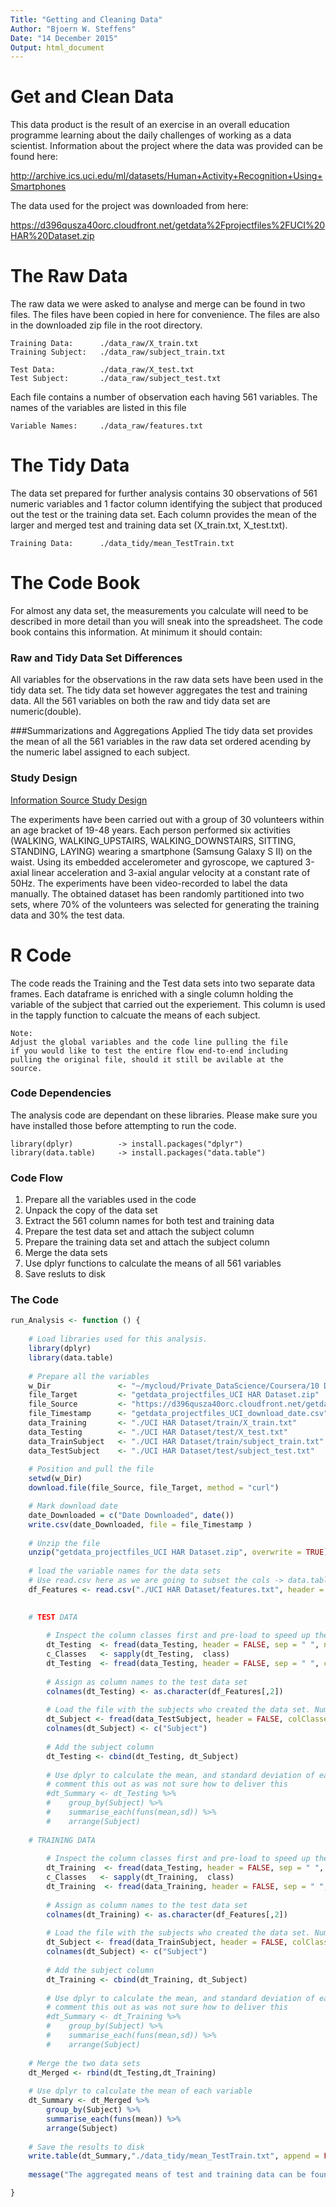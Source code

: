 ```yaml
---
Title: "Getting and Cleaning Data"
Author: "Bjoern W. Steffens"
Date: "14 December 2015"
Output: html_document
---
```


# Get and Clean Data

This data product is the result of an exercise in an overall education
programme learning about the daily challenges of working as a data scientist. Information about the project where the data was provided can be found here:

[http://archive.ics.uci.edu/ml/datasets/Human+Activity+Recognition+Using+Smartphones](http://archive.ics.uci.edu/ml/datasets/Human+Activity+Recognition+Using+Smartphones)

The data used for the project was downloaded from here:

[https://d396qusza40orc.cloudfront.net/getdata%2Fprojectfiles%2FUCI%20HAR%20Dataset.zip](https://d396qusza40orc.cloudfront.net/getdata%2Fprojectfiles%2FUCI%20HAR%20Dataset.zip)


# The Raw Data

The raw data we were asked to analyse and merge can be found in two files. The files
have been copied in here for convenience. The files are also in the downloaded
zip file in the root directory.

    Training Data:      ./data_raw/X_train.txt
    Training Subject:   ./data_raw/subject_train.txt
    
    Test Data:          ./data_raw/X_test.txt
    Test Subject:       ./data_raw/subject_test.txt


Each file contains a number of observation each having 561 variables. The names of the variables are listed in this file

    Variable Names:     ./data_raw/features.txt


# The Tidy Data
The data set prepared for further analysis contains 30 observations of 561 numeric
variables and 1 factor column identifying the subject that produced out the test
or the training data set. Each column provides the mean of the larger and merged
test and training data set (X_train.txt, X_test.txt).

    Training Data:      ./data_tidy/mean_TestTrain.txt


# The Code Book

For almost any data set, the measurements you calculate will need to be described in more detail than you will sneak into the spreadsheet. The code book contains this information. At minimum it should contain:

### Raw and Tidy Data Set Differences
All variables for the observations in the raw data sets have been used in the tidy data set.
The tidy data set however aggregates the test and training data. All the 561 variables
on both the raw and tidy data set are numeric(double).

###Summarizations and Aggregations Applied
The tidy data set provides the mean of all the 561 variables in the raw data set ordered
acending by the numeric label assigned to each subject.

### Study Design
[Information Source Study Design](http://archive.ics.uci.edu/ml/datasets/Human+Activity+Recognition+Using+Smartphones)


The experiments have been carried out with a group of 30 volunteers within an age bracket of 19-48 years. Each person performed six activities (WALKING, WALKING_UPSTAIRS, WALKING_DOWNSTAIRS, SITTING, STANDING, LAYING) wearing a smartphone (Samsung Galaxy S II) on the waist. Using its embedded accelerometer and gyroscope, we captured 3-axial linear acceleration and 3-axial angular velocity at a constant rate of 50Hz. The experiments have been video-recorded to label the data manually. The obtained dataset has been randomly partitioned into two sets, where 70% of the volunteers was selected for generating the training data and 30% the test data. 



# R Code

The code reads the Training and the Test data sets into two separate data frames. Each dataframe is enriched with a single column holding the variable of the subject that carried out the experiement. This column is used in the tapply function to calcuate the means of each subject.

    Note:
    Adjust the global variables and the code line pulling the file
    if you would like to test the entire flow end-to-end including 
    pulling the original file, should it still be avilable at the
    source.

### Code Dependencies

The analysis code are dependant on these libraries. Please make sure you have installed those before attempting to run the code.

    library(dplyr)          -> install.packages("dplyr")
    library(data.table)     -> install.packages("data.table")
    
### Code Flow

1. Prepare all the variables used in the code
2. Unpack the copy of the data set
3. Extract the 561 column names for both test and training data
4. Prepare the test data set and attach the subject column
4. Prepare the training data set and attach the subject column
5. Merge the data sets
6. Use dplyr functions to calculate the means of all 561 variables
7. Save resluts to disk

### The Code
```r


run_Analysis <- function () {
    
    # Load libraries used for this analysis. 
    library(dplyr)
    library(data.table)
    
    # Prepare all the variables 
    w_Dir               <- "~/mycloud/Private_DataScience/Coursera/10 Data Science Specialisation/20 Getting and Cleaning Data/99 assignment"
    file_Target         <- "getdata_projectfiles_UCI HAR Dataset.zip"
    file_Source         <- "https://d396qusza40orc.cloudfront.net/getdata%2Fprojectfiles%2FUCI%20HAR%20Dataset.zip"
    file_Timestamp      <- "getdata_projectfiles_UCI_download_date.csv"
    data_Training       <- "./UCI HAR Dataset/train/X_train.txt"
    data_Testing        <- "./UCI HAR Dataset/test/X_test.txt"
    data_TrainSubject   <- "./UCI HAR Dataset/train/subject_train.txt"
    data_TestSubject    <- "./UCI HAR Dataset/test/subject_test.txt"
    
    # Position and pull the file
    setwd(w_Dir)
    download.file(file_Source, file_Target, method = "curl")

    # Mark download date
    date_Downloaded = c("Date Downloaded", date())
    write.csv(date_Downloaded, file = file_Timestamp )
    
    # Unzip the file
    unzip("getdata_projectfiles_UCI HAR Dataset.zip", overwrite = TRUE)
    
    # load the variable names for the data sets
    # Use read.csv here as we are going to subset the cols -> data.table NoGo
    df_Features <- read.csv("./UCI HAR Dataset/features.txt", header = FALSE, sep = " ")
    

    # TEST DATA
    
        # Inspect the column classes first and pre-load to speed up the larger load
        dt_Testing  <- fread(data_Testing, header = FALSE, sep = " ", nrows = 10)
        c_Classes   <- sapply(dt_Testing,  class)
        dt_Testing  <- fread(data_Testing, header = FALSE, sep = " ", colClasses = c_Classes)
    
        # Assign as column names to the test data set
        colnames(dt_Testing) <- as.character(df_Features[,2])
        
        # Load the file with the subjects who created the data set. Numeric for pretty-sort
        dt_Subject <- fread(data_TestSubject, header = FALSE, colClasses = "numeric")
        colnames(dt_Subject) <- c("Subject")
    
        # Add the subject column
        dt_Testing <- cbind(dt_Testing, dt_Subject)
        
        # Use dplyr to calculate the mean, and standard deviation of each variable
        # comment this out as was not sure how to deliver this
        #dt_Summary <- dt_Testing %>%
        #    group_by(Subject) %>%
        #    summarise_each(funs(mean,sd)) %>%
        #    arrange(Subject)
    
    # TRAINING DATA
   
        # Inspect the column classes first and pre-load to speed up the larger load
        dt_Training  <- fread(data_Testing, header = FALSE, sep = " ", nrows = 10)
        c_Classes   <- sapply(dt_Training,  class)
        dt_Training  <- fread(data_Training, header = FALSE, sep = " ", colClasses = c_Classes)
        
        # Assign as column names to the test data set
        colnames(dt_Training) <- as.character(df_Features[,2])
        
        # Load the file with the subjects who created the data set. Numeric for pretty-sort
        dt_Subject <- fread(data_TrainSubject, header = FALSE, colClasses = "numeric")
        colnames(dt_Subject) <- c("Subject")
        
        # Add the subject column
        dt_Training <- cbind(dt_Training, dt_Subject)
        
        # Use dplyr to calculate the mean, and standard deviation of each variable
        # comment this out as was not sure how to deliver this
        #dt_Summary <- dt_Training %>%
        #    group_by(Subject) %>%
        #    summarise_each(funs(mean,sd)) %>%
        #    arrange(Subject)
        
    # Merge the two data sets
    dt_Merged <- rbind(dt_Testing,dt_Training)
    
    # Use dplyr to calculate the mean of each variable
    dt_Summary <- dt_Merged %>%
        group_by(Subject) %>%
        summarise_each(funs(mean)) %>%
        arrange(Subject)
    
    # Save the results to disk
    write.table(dt_Summary,"./data_tidy/mean_TestTrain.txt", append = FALSE, row.name = FALSE)
    
    message("The aggregated means of test and training data can be found here ./data_tidy/mean_TestTrain.txt")

}
```


